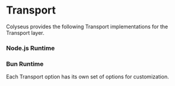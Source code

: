 
# Transport

Colyseus provides the following Transport implementations for the Transport layer.

### Node.js Runtime

<Cards>
    <Cards.Card title="WebSockets (Default)" href="/server/transport/ws" />
    <Cards.Card title="uWebSockets.js (Native)" href="/server/transport/uwebsockets" />
    <Cards.Card title="WebTransport" href="/server/transport/webtransport" />
</Cards>

### Bun Runtime

<Cards>
    <Cards.Card title="Bun WebSockets" href="/server/transport/bun-websockets" />
</Cards>

<Callout type="info">
    Each Transport option has its own set of options for customization.
</Callout>